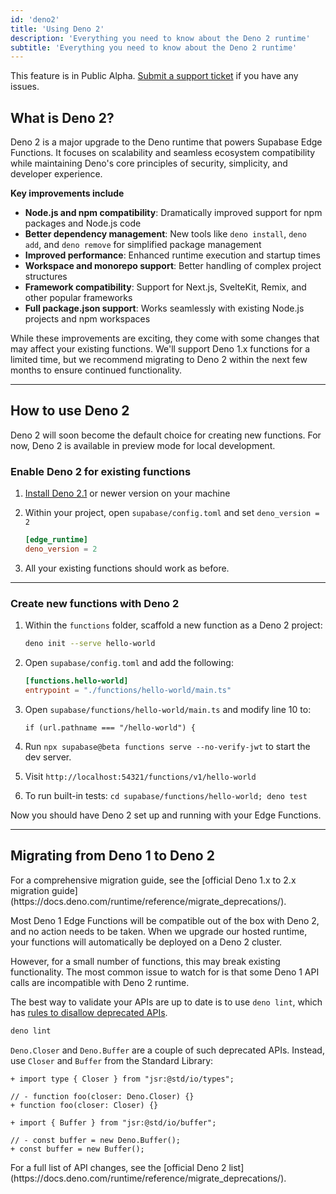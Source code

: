 ```yaml
---
id: 'deno2'
title: 'Using Deno 2'
description: 'Everything you need to know about the Deno 2 runtime'
subtitle: 'Everything you need to know about the Deno 2 runtime'
---
```


<Admonition type="caution">

This feature is in Public Alpha. [Submit a support ticket](https://supabase.help) if you have any issues.

</Admonition>

## What is Deno 2?

Deno 2 is a major upgrade to the Deno runtime that powers Supabase Edge Functions. It focuses on scalability and seamless ecosystem compatibility while maintaining Deno's core principles of security, simplicity, and developer experience.

**Key improvements include**

- **Node.js and npm compatibility**: Dramatically improved support for npm packages and Node.js code
- **Better dependency management**: New tools like `deno install`, `deno add`, and `deno remove` for simplified package management
- **Improved performance**: Enhanced runtime execution and startup times
- **Workspace and monorepo support**: Better handling of complex project structures
- **Framework compatibility**: Support for Next.js, SvelteKit, Remix, and other popular frameworks
- **Full package.json support**: Works seamlessly with existing Node.js projects and npm workspaces

While these improvements are exciting, they come with some changes that may affect your existing functions. We'll support Deno 1.x functions for a limited time, but we recommend migrating to Deno 2 within the next few months to ensure continued functionality.

---

## How to use Deno 2

Deno 2 will soon become the default choice for creating new functions. For now, Deno 2 is available in preview mode for local development.

### Enable Deno 2 for existing functions

1. [Install Deno 2.1](https://docs.deno.com/runtime/getting_started/installation/) or newer version on your machine
2. Within your project, open `supabase/config.toml` and set `deno_version = 2`

   ```toml
   [edge_runtime]
   deno_version = 2
   ```

3. All your existing functions should work as before.

---

### Create new functions with Deno 2

1. Within the `functions` folder, scaffold a new function as a Deno 2 project:

   ```bash
   deno init --serve hello-world
   ```

2. Open `supabase/config.toml` and add the following:

   ```toml
   [functions.hello-world]
   entrypoint = "./functions/hello-world/main.ts"
   ```

3. Open `supabase/functions/hello-world/main.ts` and modify line 10 to:

   ```tsx
   if (url.pathname === "/hello-world") {
   ```

4. Run `npx supabase@beta functions serve --no-verify-jwt` to start the dev server.
5. Visit `http://localhost:54321/functions/v1/hello-world`
6. To run built-in tests: `cd supabase/functions/hello-world; deno test`

Now you should have Deno 2 set up and running with your Edge Functions.

---

## Migrating from Deno 1 to Deno 2

<Admonition type="note">
  For a comprehensive migration guide, see the [official Deno 1.x to 2.x migration
  guide](https://docs.deno.com/runtime/reference/migrate_deprecations/).
</Admonition>

Most Deno 1 Edge Functions will be compatible out of the box with Deno 2, and no action needs to be taken. When we upgrade our hosted runtime, your functions will automatically be deployed on a Deno 2 cluster.

However, for a small number of functions, this may break existing functionality. The most common issue to watch for is that some Deno 1 API calls are incompatible with Deno 2 runtime.

The best way to validate your APIs are up to date is to use `deno lint`, which has [rules to disallow deprecated APIs](https://docs.deno.com/lint/rules/no-deprecated-deno-api/).

```bash
deno lint
```

`Deno.Closer` and `Deno.Buffer` are a couple of such deprecated APIs. Instead, use `Closer` and `Buffer` from the Standard Library:

```tsx
+ import type { Closer } from "jsr:@std/io/types";

// - function foo(closer: Deno.Closer) {}
+ function foo(closer: Closer) {}
```

```tsx
+ import { Buffer } from "jsr:@std/io/buffer";

// - const buffer = new Deno.Buffer();
+ const buffer = new Buffer();
```

<Admonition type="note">
  For a full list of API changes, see the [official Deno 2
  list](https://docs.deno.com/runtime/reference/migrate_deprecations/).
</Admonition>
